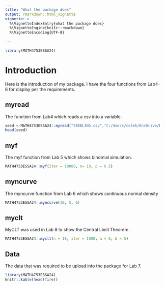 ```yaml
---
title: "What the package does"
output: rmarkdown::html_vignette
vignette: >
  %\VignetteIndexEntry{what the package does}
  %\VignetteEngine{knitr::rmarkdown}
  %\VignetteEncoding{UTF-8}
    
---
```



```r
library(MATH4753ESSA24)
```

# Introduction

Here is the introduction of my package. I have the four functions from Lab4-8 for display per the requirements.  

## myread
The function from Lab4 which reads a csv into a variable. 
```r
seed <-MATH4753ESSA24::myread("SEEDLING.csv","C:/Users/coleh/OneDrive/Desktop/MATH4753/Lab/Lab4/")
head(seed)
```

## myf
The myf function from Lab 5 which shows binomial simulation. 
```r
MATH4753ESSA24::myf(iter = 10000, n= 10, p = 0.5)
```


## myncurve
The myncurve function from Lab 6 which shows continuous normal density
```r
MATH4753ESSA24::myncurve(10, 5, 6)
```

## myclt
MyCLT was used in Lab 8 to show the Central Limit Theorem. 
```r
MATH4753ESSA24::myclt(n = 10, iter = 1000, a = 0, b = 5)
```


## Data
The data that was required to be upload into the package for Lab 7.
```r
library(MATH4753ESSA24)
knitr::kable(head(fire))
```

